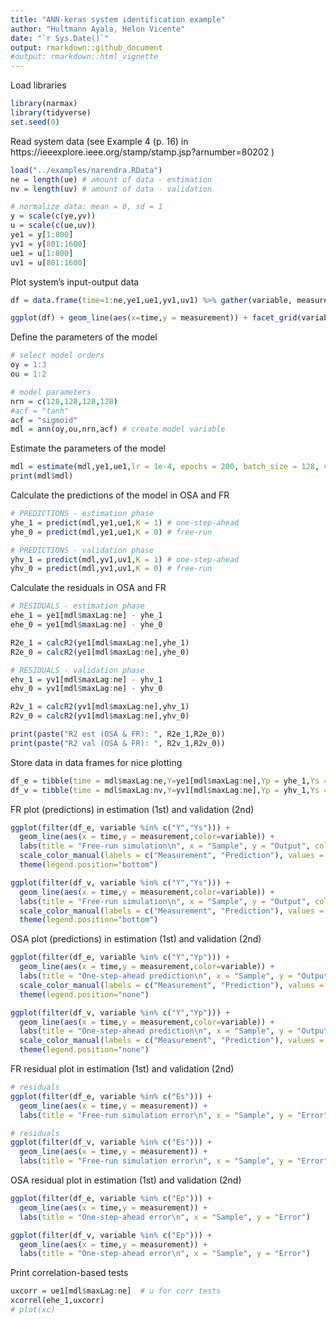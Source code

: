 ```yaml
---
title: "ANN-keras system identification example"
author: "Hultmann Ayala, Helon Vicente"
date: "`r Sys.Date()`"
output: rmarkdown::github_document
#output: rmarkdown::html_vignette
---
```


Load libraries 

```r
library(narmax)
library(tidyverse)
set.seed(0) 
```

Read system data (see Example 4 (p. 16) in https://ieeexplore.ieee.org/stamp/stamp.jsp?arnumber=80202 )
```r
load("../examples/narendra.RData")
ne = length(ue) # amount of data - estimation
nv = length(uv) # amount of data - validation

# normalize data: mean = 0, sd = 1
y = scale(c(ye,yv))
u = scale(c(ue,uv))
ye1 = y[1:800]
yv1 = y[801:1600]
ue1 = u[1:800]
uv1 = u[801:1600]

```

Plot system's input-output data

```r
df = data.frame(time=1:ne,ye1,ue1,yv1,uv1) %>% gather(variable, measurement, -time)

ggplot(df) + geom_line(aes(x=time,y = measurement)) + facet_grid(variable ~.)

```

Define the parameters of the model

```r
# select model orders
oy = 1:3
ou = 1:2

# model parameters
nrn = c(128,128,128,128)
#acf = "tanh"
acf = "sigmoid"
mdl = ann(oy,ou,nrn,acf) # create model variable
```

Estimate the parameters of the model

```r
mdl = estimate(mdl,ye1,ue1,lr = 1e-4, epochs = 200, batch_size = 128, verbose = 0)
print(mdl$mdl)
```

Calculate the predictions of the model in OSA and FR
```r

# PREDICTIONS - estimation phase
yhe_1 = predict(mdl,ye1,ue1,K = 1) # one-step-ahead
yhe_0 = predict(mdl,ye1,ue1,K = 0) # free-run

# PREDICTIONS - validation phase
yhv_1 = predict(mdl,yv1,uv1,K = 1) # one-step-ahead
yhv_0 = predict(mdl,yv1,uv1,K = 0) # free-run

```

Calculate the residuals in OSA and FR

```r

# RESIDUALS - estimation phase
ehe_1 = ye1[mdl$maxLag:ne] - yhe_1
ehe_0 = ye1[mdl$maxLag:ne] - yhe_0

R2e_1 = calcR2(ye1[mdl$maxLag:ne],yhe_1)
R2e_0 = calcR2(ye1[mdl$maxLag:ne],yhe_0)

# RESIDUALS - validation phase
ehv_1 = yv1[mdl$maxLag:ne] - yhv_1
ehv_0 = yv1[mdl$maxLag:ne] - yhv_0

R2v_1 = calcR2(yv1[mdl$maxLag:ne],yhv_1)
R2v_0 = calcR2(yv1[mdl$maxLag:ne],yhv_0)

print(paste("R2 est (OSA & FR): ", R2e_1,R2e_0))
print(paste("R2 val (OSA & FR): ", R2v_1,R2v_0))

```

Store data in data frames for nice plotting
```r

df_e = tibble(time = mdl$maxLag:ne,Y=ye1[mdl$maxLag:ne],Yp = yhe_1,Ys = yhe_0,Ep = ehe_1,Es = ehe_0) %>% gather(variable, measurement, -time)
df_v = tibble(time = mdl$maxLag:nv,Y=yv1[mdl$maxLag:ne],Yp = yhv_1,Ys = yhv_0,Ep = ehv_1,Es = ehv_0) %>% gather(variable, measurement, -time)

```

FR plot (predictions) in estimation (1st) and validation (2nd)
```r
ggplot(filter(df_e, variable %in% c("Y","Ys"))) +
  geom_line(aes(x = time,y = measurement,color=variable)) +
  labs(title = "Free-run simulation\n", x = "Sample", y = "Output", color = "\n") +
  scale_color_manual(labels = c("Measurement", "Prediction"), values = c("black", "blue")) +
  theme(legend.position="bottom")

ggplot(filter(df_v, variable %in% c("Y","Ys"))) +
  geom_line(aes(x = time,y = measurement,color=variable)) +
  labs(title = "Free-run simulation\n", x = "Sample", y = "Output", color = "\n") +
  scale_color_manual(labels = c("Measurement", "Prediction"), values = c("black", "blue")) +
  theme(legend.position="bottom")

```

OSA plot (predictions) in estimation (1st) and validation (2nd)
```r
ggplot(filter(df_e, variable %in% c("Y","Yp"))) +
  geom_line(aes(x = time,y = measurement,color=variable)) +
  labs(title = "One-step-ahead prediction\n", x = "Sample", y = "Output", color = "\n") +
  scale_color_manual(labels = c("Measurement", "Prediction"), values = c("black", "blue")) +
  theme(legend.position="none")

ggplot(filter(df_v, variable %in% c("Y","Yp"))) +
  geom_line(aes(x = time,y = measurement,color=variable)) +
  labs(title = "One-step-ahead prediction\n", x = "Sample", y = "Output", color = "\n") +
  scale_color_manual(labels = c("Measurement", "Prediction"), values = c("black", "blue")) +
  theme(legend.position="none")

```

FR residual plot in estimation (1st) and validation (2nd)
```r
# residuals
ggplot(filter(df_e, variable %in% c("Es"))) +
  geom_line(aes(x = time,y = measurement)) +
  labs(title = "Free-run simulation error\n", x = "Sample", y = "Error")

# residuals
ggplot(filter(df_v, variable %in% c("Es"))) +
  geom_line(aes(x = time,y = measurement)) +
  labs(title = "Free-run simulation error\n", x = "Sample", y = "Error")

```

OSA residual plot in estimation (1st) and validation (2nd)

```r
ggplot(filter(df_e, variable %in% c("Ep"))) +
  geom_line(aes(x = time,y = measurement)) +
  labs(title = "One-step-ahead error\n", x = "Sample", y = "Error")

ggplot(filter(df_v, variable %in% c("Ep"))) +
  geom_line(aes(x = time,y = measurement)) +
  labs(title = "One-step-ahead error\n", x = "Sample", y = "Error")

```

Print correlation-based tests

```r
uxcorr = ue1[mdl$maxLag:ne]  # u for corr tests
xcorrel(ehe_1,uxcorr)
# plot(xc)
```


